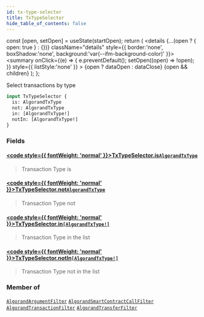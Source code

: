 ```yaml
---
id: tx-type-selector
title: TxTypeSelector
hide_table_of_contents: false
---
```







  const [open, setOpen] = useState(startOpen);
  return (
    <details {...(open ? { open: true } : {})} className="details" style={{ border:'none', boxShadow:'none', background:'var(--ifm-background-color)' }}>
      <summary
        onClick={(e) => {
          e.preventDefault();
          setOpen((open) => !open);
        }}
        style={{ listStyle:'none' }}
      >
      {open ? dataOpen : dataClose}
      </summary>
      {open && children}
    </details>
  );
};








Select transactions by type


```graphql
input TxTypeSelector {
  is: AlgorandTxType
  not: AlgorandTxType
  in: [AlgorandTxType!]
  notIn: [AlgorandTxType!]
}
```




### Fields

#### [<code style={{ fontWeight: 'normal' }}>TxTypeSelector.<b>is</b></code>](#)<Bullet />[`AlgorandTxType`](/docs/v1/graphql-reference/enums/algorand-tx-type) <Badge class="badge badge--secondary" text="enum"/> 
> 
> 
> Transaction Type is
> 

#### [<code style={{ fontWeight: 'normal' }}>TxTypeSelector.<b>not</b></code>](#)<Bullet />[`AlgorandTxType`](/docs/v1/graphql-reference/enums/algorand-tx-type) <Badge class="badge badge--secondary" text="enum"/> 
> 
> 
> Transaction Type not
> 

#### [<code style={{ fontWeight: 'normal' }}>TxTypeSelector.<b>in</b></code>](#)<Bullet />[`[AlgorandTxType!]`](/docs/v1/graphql-reference/enums/algorand-tx-type) <Badge class="badge badge--secondary" text="list"/> <Badge class="badge badge--secondary" text="enum"/> 
> 
> 
> Transaction Type in the list
> 

#### [<code style={{ fontWeight: 'normal' }}>TxTypeSelector.<b>notIn</b></code>](#)<Bullet />[`[AlgorandTxType!]`](/docs/v1/graphql-reference/enums/algorand-tx-type) <Badge class="badge badge--secondary" text="list"/> <Badge class="badge badge--secondary" text="enum"/> 
> 
> 
> Transaction Type not in the list
> 



### Member of

[`AlgorandArgumentFilter`](/docs/v1/graphql-reference/inputs/algorand-argument-filter)  <Badge class="secondary" text="input"/><Bullet />[`AlgorandSmartContractCallFilter`](/docs/v1/graphql-reference/inputs/algorand-smart-contract-call-filter)  <Badge class="secondary" text="input"/><Bullet />[`AlgorandTransactionFilter`](/docs/v1/graphql-reference/inputs/algorand-transaction-filter)  <Badge class="secondary" text="input"/><Bullet />[`AlgorandTransferFilter`](/docs/v1/graphql-reference/inputs/algorand-transfer-filter)  <Badge class="secondary" text="input"/>

